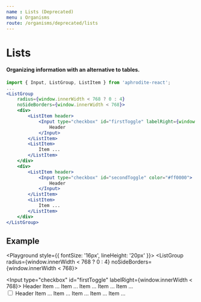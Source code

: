 ```yaml
---
name : Lists (Deprecated)
menu : Organisms
route: /organisms/deprecated/lists
---
```



# Lists
#### Organizing information with an alternative to tables.

```jsx
import { Input, ListGroup, ListItem } from 'aphrodite-react';
...
<ListGroup
    radius={window.innerWidth < 768 ? 0 : 4}
    noSideBorders={window.innerWidth < 768}>
    <div>
        <ListItem header>
            <Input type="checkbox" id="firstToggle" labelRight={window.innerWidth < 768}>
                Header
            </Input>
        </ListItem>
        <ListItem>
            Item ...
        </ListItem>
    </div>
    <div>
        <ListItem header>
            <Input type="checkbox" id="secondToggle" color="#ff0000">
                Header
            </Input>
        </ListItem>
        <ListItem>
            Item ...
        </ListItem>
    </div>
</ListGroup>
```

## Example
<Playground style={{ fontSize: '16px', lineHeight: '20px' }}>
    <ListGroup
        radius={window.innerWidth < 768 ? 0 : 4}
        noSideBorders={window.innerWidth < 768}>
        <div>
            <ListItem header>
                <Input type="checkbox" id="firstToggle" labelRight={window.innerWidth < 768}>
                    Header
                </Input>
            </ListItem>
            <ListItem>
                Item ...
            </ListItem>
            <ListItem>
                Item ...
            </ListItem>
            <ListItem>
                Item ...
            </ListItem>
            <ListItem>
                Item ...
            </ListItem>
            <ListItem>
                Item ...
            </ListItem>
        </div>
        <div>
            <ListItem header>
                <Input type="checkbox" id="secondToggle" color="red" defaultChecked={true}>
                    Header
                </Input>
            </ListItem>
            <ListItem>
                Item ...
            </ListItem>
            <ListItem>
                Item ...
            </ListItem>
            <ListItem>
                Item ...
            </ListItem>
            <ListItem>
                Item ...
            </ListItem>
            <ListItem>
                Item ...
            </ListItem>
        </div>
    </ListGroup>
</Playground>
